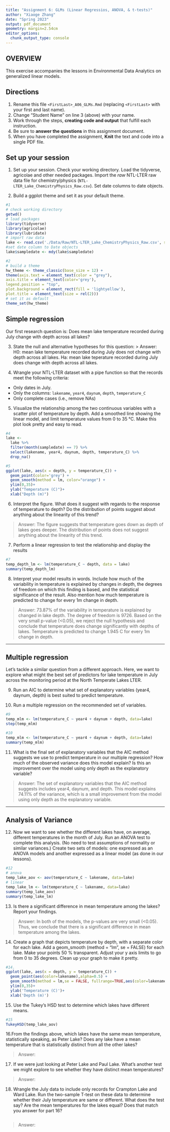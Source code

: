 ```yaml
---
title: "Assignment 6: GLMs (Linear Regressios, ANOVA, & t-tests)"
author: "Xiaoge Zhang"
date: "Spring 2023"
output: pdf_document
geometry: margin=2.54cm
editor_options: 
  chunk_output_type: console
---
```


## OVERVIEW

This exercise accompanies the lessons in Environmental Data Analytics on generalized linear models. 

## Directions
1. Rename this file `<FirstLast>_A06_GLMs.Rmd` (replacing `<FirstLast>` with your first and last name).
2. Change "Student Name" on line 3 (above) with your name.
3. Work through the steps, **creating code and output** that fulfill each instruction.
4. Be sure to **answer the questions** in this assignment document.
5. When you have completed the assignment, **Knit** the text and code into a single PDF file.


## Set up your session 
1. Set up your session. Check your working directory. Load the tidyverse, agricolae and other needed packages. Import the *raw* NTL-LTER raw data file for chemistry/physics (`NTL-LTER_Lake_ChemistryPhysics_Raw.csv`). Set date columns to date objects.

2. Build a ggplot theme and set it as your default theme.

```r
#1
# check working directory 
getwd()
# load packages
library(tidyverse)
library(agricolae)
library(lubridate)
# import raw data
lake <- read.csv('./Data/Raw/NTL-LTER_Lake_ChemistryPhysics_Raw.csv', stringsAsFactors = TRUE)
#set date column to Date objects
lake$sampledate <- mdy(lake$sampledate)

#2
# build a theme
hw_theme <- theme_classic(base_size = 12) +
theme(axis.text = element_text(color = "grey"),
axis.title = element_text(color='grey'),
legend.position = "top",
plot.background = element_rect(fill = 'lightyellow'),
plot.title = element_text(size = rel(2)))
# set it as default
theme_set(hw_theme)
```

## Simple regression
Our first research question is: Does mean lake temperature recorded during July change with depth across all lakes?

3. State the null and alternative hypotheses for this question:
> Answer:
H0: mean lake temperature recorded during July does not change with depth across all lakes. 
Ha: mean lake teperature recorded during July does change with depth across all lakes. 


4.  Wrangle your NTL-LTER dataset with a pipe function so that the records meet the following criteria: 
 * Only dates in July. 
 * Only the columns: `lakename`, `year4`, `daynum`, `depth`, `temperature_C`
 * Only complete cases (i.e., remove NAs)

5. Visualize the relationship among the two continuous variables with a scatter plot of temperature by depth. Add a smoothed line showing the linear model, and limit temperature values from 0 to 35 °C. Make this plot look pretty and easy to read.

```r
#4
lake <-
  lake %>%
  filter(month(sampledate) == 7) %>%
  select(lakename, year4, daynum, depth, temperature_C) %>%
  drop_na()

#5
ggplot(lake, aes(x = depth, y = temperature_C)) +
  geom_point(color='grey') +
  geom_smooth(method = lm, color="orange") +
  ylim(0,35)+
  ylab("Temperature (C)")+
  xlab("Depth (m)")
```


6. Interpret the figure. What does it suggest with regards to the response of temperature to depth? Do the distribution of points suggest about anything about the linearity of this trend?

> Answer: The figure suggests that temperature goes down as depth of lakes goes deeper. The distribution of points does not suggest anything about the linearity of this trend. 


7. Perform a linear regression to test the relationship and display the results

```r
#7
temp_depth_lm <- lm(temperature_C ~ depth, data = lake)
summary(temp_depth_lm)

```


8. Interpret your model results in words. Include how much of the variability in temperature is explained by changes in depth, the degrees of freedom on which this finding is based, and the statistical significance of the result. Also mention how much temperature is predicted to change for every 1m change in depth. 

> Answer:
73.87% of the variability in temperature is explained by changed in lake depth. The degree of freedom is 9726. Based on the very small p-value (<0.05), we reject the null hypothesis and conclude that temperature does change significantly with depths of lakes. Temperature is predicted to change 1.945 C for every 1m change in depth. 

---

## Multiple regression
Let's tackle a similar question from a different approach. Here, we want to explore what might the best set of predictors for lake temperature in July across the monitoring period at the North Temperate Lakes LTER. 


9. Run an AIC to determine what set of explanatory variables (year4, daynum, depth) is best suited to predict temperature.

10. Run a multiple regression on the recommended set of variables. 

```r
#9
temp_mlm <- lm(temperature_C ~ year4 + daynum + depth, data=lake)
step(temp_mlm)

#10
temp_mlm <- lm(temperature_C ~ year4 + daynum + depth, data=lake)
summary(temp_mlm)
```

11. What is the final set of explanatory variables that the AIC method suggests we use to predict temperature in our multiple regression? How much of the observed variance does this model explain? Is this an improvement over the model using only depth as the explanatory variable?

> Answer: 
The set of explanatory variables that the AIC method suggests includes year4, daynum, and depth. This model explains 74.11% of the variance, which is a small improvement from the model using only depth as the explanatory variable. 

---
## Analysis of Variance

12. Now we want to see whether the different lakes have, on average, different temperatures in the month of July. Run an ANOVA test to complete this analysis. (No need to test assumptions of normality or similar variances.) Create two sets of models: one expressed as an ANOVA models and another expressed as a linear model (as done in our lessons).

```r
#12
# anova
temp_lake_aov <- aov(temperature_C ~ lakename, data=lake)
# linear
temp_lake_lm <- lm(temperature_C ~ lakename, data=lake)
summary(temp_lake_aov)
summary(temp_lake_lm)
```

13. Is there a significant difference in mean temperature among the lakes? Report your findings. 

> Answer: 
In both of the models, the p-values are very small (<0.05). Thus, we conclude that there is a significant difference in mean temperature among the lakes. 


14. Create a graph that depicts temperature by depth, with a separate color for each lake. Add a geom_smooth (method = "lm", se = FALSE) for each lake. Make your points 50 % transparent. Adjust your y axis limits to go from 0 to 35 degrees. Clean up your graph to make it pretty. 

```r
#14.
ggplot(lake, aes(x = depth, y = temperature_C)) +
  geom_point(aes(color=lakename),alpha=0.5) +
  geom_smooth(method = lm,se = FALSE, fullrange=TRUE,aes(color=lakename)) +
  ylim(0,35)+
  ylab('Temperature (C)')+
  xlab('Depth (m)')
```

15. Use the Tukey's HSD test to determine which lakes have different means.

```r
#15
TukeyHSD(temp_lake_aov)
```

16.From the findings above, which lakes have the same mean temperature, statistically speaking, as Peter Lake? Does any lake have a mean temperature that is statistically distinct from all the other lakes?

>Answer:

 

17. If we were just looking at Peter Lake and Paul Lake. What's another test we might explore to see whether they have distinct mean temperatures? 

>Answer: 



18. Wrangle the July data to include only records for Crampton Lake and Ward Lake. Run the two-sample T-test on these data to determine whether their July temperature are same or different. What does the test say? Are the mean temperatures for the lakes equal? Does that match you answer for part 16?

```r

```

>Answer: 
